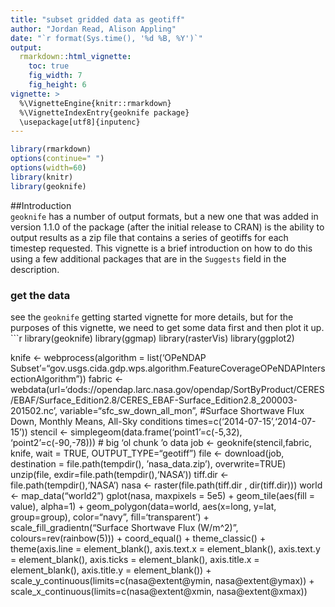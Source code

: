 ```yaml
---
title: "subset gridded data as geotiff"
author: "Jordan Read, Alison Appling"
date: "`r format(Sys.time(), '%d %B, %Y')`"
output: 
  rmarkdown::html_vignette:
    toc: true
    fig_width: 7
    fig_height: 6
vignette: >
  %\VignetteEngine{knitr::rmarkdown}
  %\VignetteIndexEntry{geoknife package}
  \usepackage[utf8]{inputenc}
---
```



```r
library(rmarkdown)
options(continue=" ")
options(width=60)
library(knitr)
library(geoknife)

```


##Introduction  
`geoknife` has a number of output formats, but a new one that was added in version 1.1.0 of the package (after the initial release to CRAN) is the ability to output results as a zip file that contains a series of geotiffs for each timestep requested. This vignette is a brief introduction on how to do this using a few additional packages that are in the `Suggests` field in the description. 

### get the data
see the `geoknife` getting started vignette for more details, but for the purposes of this vignette, we need to get some data first and then plot it up.
```r
library(geoknife)
library(ggmap)
library(rasterVis)
library(ggplot2)

knife <- webprocess(algorithm = list('OPeNDAP Subset'="gov.usgs.cida.gdp.wps.algorithm.FeatureCoverageOPeNDAPIntersectionAlgorithm"))
fabric <- webdata(url='dods://opendap.larc.nasa.gov/opendap/SortByProduct/CERES/EBAF/Surface_Edition2.8/CERES_EBAF-Surface_Edition2.8_200003-201502.nc', 
                  variable="sfc_sw_down_all_mon", #Surface Shortwave Flux Down, Monthly Means, All-Sky conditions
                  times=c('2014-07-15','2014-07-15'))
stencil <- simplegeom(data.frame('point1'=c(-5,32), 'point2'=c(-90,-78))) # big 'ol chunk 'o data
job <- geoknife(stencil,fabric, knife, wait = TRUE, OUTPUT_TYPE="geotiff")
file <- download(job, destination = file.path(tempdir(), 'nasa_data.zip'), overwrite=TRUE)
unzip(file, exdir=file.path(tempdir(),'NASA'))
tiff.dir <- file.path(tempdir(),'NASA')
nasa <- raster(file.path(tiff.dir , dir(tiff.dir)))
world <- map_data("world2")
gplot(nasa, maxpixels = 5e5) + 
  geom_tile(aes(fill = value), alpha=1) +
  geom_polygon(data=world, aes(x=long, y=lat, group=group), color="navy", fill='transparent') +
  scale_fill_gradientn("Surface Shortwave Flux (W/m^2)", colours=rev(rainbow(5))) +
  coord_equal() + 
  theme_classic() + 
  theme(axis.line = element_blank(), axis.text.x = element_blank(), axis.text.y = element_blank(),
        axis.ticks = element_blank(), axis.title.x = element_blank(), axis.title.y = element_blank()) +
  scale_y_continuous(limits=c(nasa@extent@ymin, nasa@extent@ymax)) + 
  scale_x_continuous(limits=c(nasa@extent@xmin, nasa@extent@xmax))


